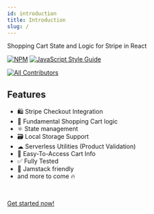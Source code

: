 ```yaml
---
id: introduction
title: Introduction
slug: /
---
```


Shopping Cart State and Logic for Stripe in React

[![NPM](https://img.shields.io/npm/v/use-shopping-cart.svg)](https://www.npmjs.com/package/use-shopping-cart) [![JavaScript Style Guide](https://img.shields.io/badge/code_style-standard-brightgreen.svg)](https://standardjs.com)

[![All Contributors](https://img.shields.io/badge/all_contributors-5-orange.svg?style=flat-square)](#contributors-)

## Features

- 🛍 Stripe Checkout Integration
- 🛒 Fundamental Shopping Cart logic
- ⚛️ State management
- 🗃 Local Storage Support
- ☁︎ Serverless Utilities (Product Validation)
- 🧾 Easy-To-Access Cart Info
- ✅ Fully Tested
- 🎸 Jamstack friendly
- and more to come 🔥

<br />

[Get started now!](/docs/welcome/getting-started)
